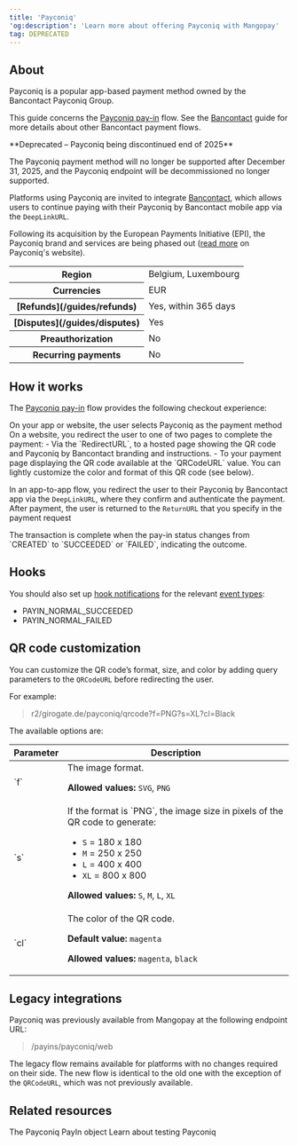 ```yaml
---
title: 'Payconiq'  
'og:description': 'Learn more about offering Payconiq with Mangopay'  
tag: DEPRECATED
---
```


## About

Payconiq is a popular app-based payment method owned by the Bancontact Payconiq Group. 

This guide concerns the <a href="/api-reference/payconiq/payconiq-payin-object">Payconiq pay-in</a> flow. See the <a href="/guides/payment-methods/bancontact">Bancontact</a> guide for more details about other Bancontact payment flows.

<Warning>
**Deprecated – Payconiq being discontinued end of 2025**

The Payconiq payment method will no longer be supported after December 31, 2025, and the Payconiq endpoint will be decommissioned no longer supported.

Platforms using Payconiq are invited to integrate [Bancontact](/guides/payment-methods/bancontact), which allows users to continue paying with their Payconiq by Bancontact mobile app via the `DeepLinkURL`.

Following its acquisition by the European Payments Initiative (EPI), the Payconiq brand and services are being phased out (<a href="https://www.payconiq.be/en/payconiq-evolves" target="_blank">read more</a> on Payconiq's website).
</Warning>

<table>
    <tbody>
        <tr>
            <th class="header">Region</th>
            <td class="table-content">
                Belgium, Luxembourg
            </td>
            </tr>
        <tr>
            <th class="header">Currencies</th>
            <td class="table-content">
                EUR
            </td>
            </tr>
        <tr>
            <th class="header">[Refunds](/guides/refunds)</th>
            <td class="table-content">
                Yes, within 365 days
            </td>
            </tr>
        <tr>
            <th class="header">[Disputes](/guides/disputes)</th>
            <td class="table-content">
                Yes
            </td>
            </tr>
        <tr>
            <th class="header">Preauthorization</th>
            <td class="table-content">
                No
            </td>
            </tr>
        <tr>
            <th class="header">Recurring&nbsp;payments</th>
            <td class="table-content">
                No
            </td>
            </tr>
    </tbody>
</table>

## How it works
The <a href="/api-reference/payconiq/payconiq-payin-object">Payconiq pay-in</a> flow provides the following checkout experience:

<Steps>
<Step title="User chooses payment method">
On your app or website, the user selects Payconiq as the payment method
</Step>
<Step title="Redirection">
On a website, you redirect the user to one of two pages to complete the payment:
- Via the `RedirectURL`, to a hosted page showing the QR code and Payconiq by Bancontact branding and instructions.
- To your payment page displaying the QR code available at the `QRCodeURL` value. You can lightly customize the color and format of this QR code (see below).

In an app-to-app flow, you redirect the user to their Payconiq by Bancontact app via the `DeepLinkURL`, where they confirm and authenticate the payment.
</Step>
<Step title="Return">
After payment, the user is returned to the `ReturnURL` that you specify in the payment request

</Step>
<Step title="Outcome">
The transaction is complete when the pay-in status changes from `CREATED` to `SUCCEEDED` or `FAILED`, indicating the outcome. 
</Step>
</Steps>

## Hooks

You should also set up <a href="/webhooks">hook notifications</a> for the relevant <a href="/webhooks/event-types">event types</a>:

- PAYIN_NORMAL_SUCCEEDED  
- PAYIN_NORMAL_FAILED  

## QR code customization
You can customize the QR code’s format, size, and color by adding query parameters to the `QRCodeURL` before redirecting the user.

For example: 
> r2/girogate.de/payconiq/qrcode?f=PNG?s=XL?cl=Black

The available options are:

<table>
<thead>
<tr>
<th class="header">Parameter</th>
<th class="header">Description</th>
</tr>
</thead>
<tbody>
<tr>
<td class="table-content">
`f`
</td>
<td class="table-content">
The image format.

**Allowed values:** `SVG`, `PNG`
</td>
</tr>
<tr>
<td class="table-content">
`s`
</td>
<td class="table-content">
If the format is `PNG`, the image size in pixels of the QR code to generate:

- `S` = 180 x 180
- `M` = 250 x 250
- `L` = 400 x 400
- `XL` = 800 x 800

**Allowed values:** `S`, `M`, `L`, `XL`
</td>
</tr>
<tr>
<td class="table-content">
`cl`
</td>
<td class="table-content">
The color of the QR code.

**Default value:** `magenta`

**Allowed values:** `magenta`, `black`
</td>
</tr>
</tbody>
</table>

## Legacy integrations
Payconiq was previously available from Mangopay at the following endpoint URL: 
> /payins/payconiq/web

The legacy flow remains available for platforms with no changes required on their side. The new flow is identical to the old one with the exception of the `QRCodeURL`, which was not previously available. 

## Related resources

<CardGroup col={2}>
  <Card
    title="Endpoint"
    href="/api-reference/payconiq/payconiq-payin-object"
  >
    The Payconiq PayIn object
  </Card>
  <Card
    title="Testing"
    href="/testing/payment-methods"
  >
    Learn about testing Payconiq
  </Card>
</CardGroup>